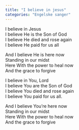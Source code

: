 ```yaml
---
title: "I believe in jesus"
categories: "Engelske sanger"
---
```


I believe in Jesus  
I believe He is the Son of God  
I believe He died and rose again  
I believe He paid for us all

And I believe He is here now  
Standing in our midst  
Here With the power to heal now  
And the grace to forgive

I believe in You, Lord  
I believe You are the Son of God  
I believe You died and rose again  
I believe You paid for us all.

And I believe You're here now  
Standing in our midst  
Here With the power to heal now  
And the grace to forgive 
